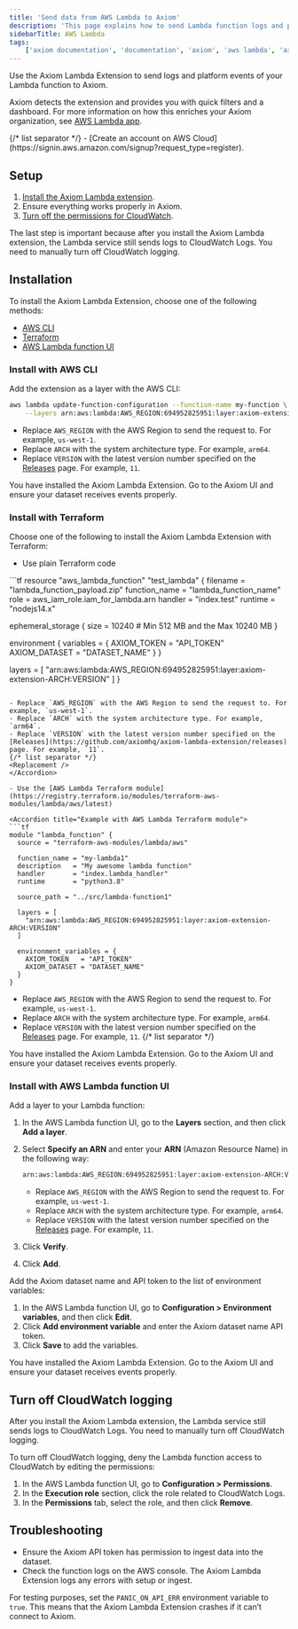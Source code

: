 ```yaml
---
title: 'Send data from AWS Lambda to Axiom'
description: 'This page explains how to send Lambda function logs and platform events to Axiom.'
sidebarTitle: AWS Lambda
tags:
    ['axiom documentation', 'documentation', 'axiom', 'aws lambda', 'axiom lambda extension', 'cloudwatch subscription filters', 'terraform', 'lambda function layer', 'environment variables']
---
```


Use the Axiom Lambda Extension to send logs and platform events of your Lambda function to Axiom.

Axiom detects the extension and provides you with quick filters and a dashboard. For more information on how this enriches your Axiom organization, see [AWS Lambda app](/apps/lambda).


<Prerequisites />
{/* list separator */}
- [Create an account on AWS Cloud](https://signin.aws.amazon.com/signup?request_type=register).

## Setup

1. [Install the Axiom Lambda extension](#installation).
1. Ensure everything works properly in Axiom.
1. [Turn off the permissions for CloudWatch](#turn-off-cloudwatch-logging).

The last step is important because after you install the Axiom Lambda extension, the Lambda service still sends logs to CloudWatch Logs. You need to manually turn off CloudWatch logging.

## Installation

To install the Axiom Lambda Extension, choose one of the following methods:

- [AWS CLI](#install-with-aws-cli)
- [Terraform](#install-with-terraform)
- [AWS Lambda function UI](#install-with-aws-lambda-function-ui)

### Install with AWS CLI

Add the extension as a layer with the AWS CLI:

```bash
aws lambda update-function-configuration --function-name my-function \
    --layers arn:aws:lambda:AWS_REGION:694952825951:layer:axiom-extension-ARCH:VERSION
```

- Replace `AWS_REGION` with the AWS Region to send the request to. For example, `us-west-1`.
- Replace `ARCH` with the system architecture type. For example, `arm64`.
- Replace `VERSION` with the latest version number specified on the [Releases](https://github.com/axiomhq/axiom-lambda-extension/releases) page. For example, `11`.

You have installed the Axiom Lambda Extension. Go to the Axiom UI and ensure your dataset receives events properly.

### Install with Terraform

Choose one of the following to install the Axiom Lambda Extension with Terraform:

- Use plain Terraform code

<Accordion title="Example with plain Terraform code">
```tf
resource "aws_lambda_function" "test_lambda" {
  filename      = "lambda_function_payload.zip"
  function_name = "lambda_function_name"
  role          = aws_iam_role.iam_for_lambda.arn
  handler       = "index.test"
  runtime       = "nodejs14.x"

  ephemeral_storage {
    size = 10240 # Min 512 MB and the Max 10240 MB
  }

  environment {
    variables = {
      AXIOM_TOKEN   = "API_TOKEN"
      AXIOM_DATASET = "DATASET_NAME"
    }
  }

  layers = [
    "arn:aws:lambda:AWS_REGION:694952825951:layer:axiom-extension-ARCH:VERSION"
  ]
}
```

- Replace `AWS_REGION` with the AWS Region to send the request to. For example, `us-west-1`.
- Replace `ARCH` with the system architecture type. For example, `arm64`.
- Replace `VERSION` with the latest version number specified on the [Releases](https://github.com/axiomhq/axiom-lambda-extension/releases) page. For example, `11`.
{/* list separator */}
<Replacement />
</Accordion>

- Use the [AWS Lambda Terraform module](https://registry.terraform.io/modules/terraform-aws-modules/lambda/aws/latest)

<Accordion title="Example with AWS Lambda Terraform module">
```tf
module "lambda_function" {
  source = "terraform-aws-modules/lambda/aws"

  function_name = "my-lambda1"
  description   = "My awesome lambda function"
  handler       = "index.lambda_handler"
  runtime       = "python3.8"

  source_path = "../src/lambda-function1"

  layers = [
    "arn:aws:lambda:AWS_REGION:694952825951:layer:axiom-extension-ARCH:VERSION"
  ]

  environment_variables = {
    AXIOM_TOKEN   = "API_TOKEN"
    AXIOM_DATASET = "DATASET_NAME"
  }
}
```

- Replace `AWS_REGION` with the AWS Region to send the request to. For example, `us-west-1`.
- Replace `ARCH` with the system architecture type. For example, `arm64`.
- Replace `VERSION` with the latest version number specified on the [Releases](https://github.com/axiomhq/axiom-lambda-extension/releases) page. For example, `11`.
{/* list separator */}
<Replacement />
</Accordion>

You have installed the Axiom Lambda Extension. Go to the Axiom UI and ensure your dataset receives events properly.

### Install with AWS Lambda function UI

<Steps>
<Step>
Add a layer to your Lambda function:

1. In the AWS Lambda function UI, go to the **Layers** section, and then click **Add a layer**.
1. Select **Specify an ARN** and enter your **ARN** (Amazon Resource Name) in the following way:

    ```bash
    arn:aws:lambda:AWS_REGION:694952825951:layer:axiom-extension-ARCH:VERSION
    ```

    - Replace `AWS_REGION` with the AWS Region to send the request to. For example, `us-west-1`.
    - Replace `ARCH` with the system architecture type. For example, `arm64`.
    - Replace `VERSION` with the latest version number specified on the [Releases](https://github.com/axiomhq/axiom-lambda-extension/releases) page. For example, `11`.

1. Click **Verify**.
1. Click **Add**.
</Step>
<Step>
  Add the Axiom dataset name and API token to the list of environment variables:

  1. In the AWS Lambda function UI, go to **Configuration > Environment variables**, and then click **Edit**.
  1. Click **Add environment variable** and enter the Axiom dataset name API token.
  3. Click **Save** to add the variables.
</Step>
</Steps>

You have installed the Axiom Lambda Extension. Go to the Axiom UI and ensure your dataset receives events properly.

## Turn off CloudWatch logging

After you install the Axiom Lambda extension, the Lambda service still sends logs to CloudWatch Logs. You need to manually turn off CloudWatch logging.

To turn off CloudWatch logging, deny the Lambda function access to CloudWatch by editing the permissions:

1. In the AWS Lambda function UI, go to **Configuration > Permissions**.
1. In the **Execution role** section, click the role related to CloudWatch Logs.
1. In the **Permissions** tab, select the role, and then click **Remove**.

## Troubleshooting

- Ensure the Axiom API token has permission to ingest data into the dataset.
- Check the function logs on the AWS console. The Axiom Lambda Extension logs any errors with setup or ingest.

For testing purposes, set the `PANIC_ON_API_ERR` environment variable to `true`. This means that the Axiom Lambda Extension crashes if it can’t connect to Axiom.